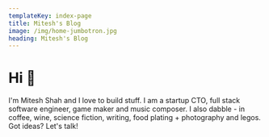 ```yaml
---
templateKey: index-page
title: Mitesh's Blog
image: /img/home-jumbotron.jpg
heading: Mitesh's Blog
---
```




# Hi 👋

I'm Mitesh Shah and I love to build stuff. I am a startup CTO, full stack software engineer, game maker and music composer. I also dabble - in coffee, wine, science fiction, writing, food plating + photography and legos. Got ideas? Let's talk!

<Available availableFreelance={true} availableFullTime={true} />

<Technologies />
